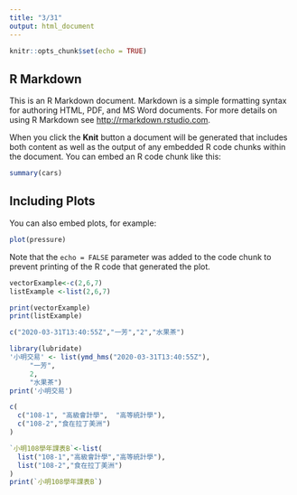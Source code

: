```yaml
---
title: "3/31"
output: html_document
---
```


```r
knitr::opts_chunk$set(echo = TRUE)
```

## R Markdown

This is an R Markdown document. Markdown is a simple formatting syntax for authoring HTML, PDF, and MS Word documents. For more details on using R Markdown see <http://rmarkdown.rstudio.com>.

When you click the **Knit** button a document will be generated that includes both content as well as the output of any embedded R code chunks within the document. You can embed an R code chunk like this:

```r
summary(cars)
```

## Including Plots

You can also embed plots, for example:

```r
plot(pressure)
```

Note that the `echo = FALSE` parameter was added to the code chunk to prevent printing of the R code that generated the plot.

```r
vectorExample<-c(2,6,7)
listExample <-list(2,6,7)

print(vectorExample)
print(listExample)
```

```r
c("2020-03-31T13:40:55Z","一芳","2","水果茶")

library(lubridate)
'小明交易' <- list(ymd_hms("2020-03-31T13:40:55Z"),
     "一芳",
     2,
     "水果茶")
print('小明交易')
```

```r
c(
  c("108-1", "高級會計學",  "高等統計學"),
  c("108-2","食在拉丁美洲")
)
```
```r
`小明108學年課表B`<-list(
  list("108-1","高級會計學","高等統計學"),
  list("108-2","食在拉丁美洲")
)
print(`小明108學年課表B`)
```